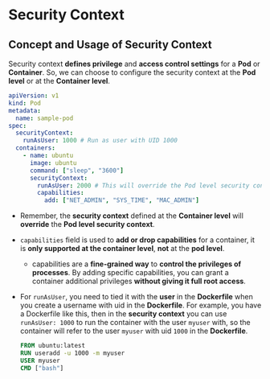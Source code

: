 # Security Context

## Concept and Usage of Security Context

Security context **defines privilege** and **access control settings** for a **Pod** or **Container**. So, we can choose to configure the security context at the **Pod level** or at the **Container level**.

```yaml filename="security-context.yaml"
apiVersion: v1
kind: Pod
metadata:
  name: sample-pod
spec:
  securityContext:
    runAsUser: 1000 # Run as user with UID 1000
  containers:
    - name: ubuntu
      image: ubuntu
      command: ["sleep", "3600"]
      securityContext:
        runAsUser: 2000 # This will override the Pod level security context
        capabilities:
          add: ["NET_ADMIN", "SYS_TIME", "MAC_ADMIN"]
```
- Remember, the **security context** defined at the **Container level** will **override** the **Pod level security context**.
- `capabilities` field is used to **add or drop capabilities** for a container, it is **only supported at the container level**, **not** at the **pod level**.
  - capabilities are a **fine-grained way** to **control the privileges of processes**. By adding specific capabilities, you can grant a container additional privileges **without giving it full root access**.
- For `runAsUser`, you need to tied it with the **user** in the **Dockerfile** when you create a username with uid in the **Dockerfile**. For example, you have a Dockerfile like this, then in the **security context** you can use `runAsUser: 1000` to run the container with the user `myuser` with, so the container will refer to the user `myuser` with uid `1000` in the **Dockerfile**.

  ```dockerfile filename="Dockerfile"
  FROM ubuntu:latest
  RUN useradd -u 1000 -m myuser
  USER myuser
  CMD ["bash"]
  ```